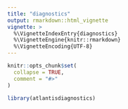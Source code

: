 ```yaml
---
title: "diagnostics"
output: rmarkdown::html_vignette
vignette: >
  %\VignetteIndexEntry{diagnostics}
  %\VignetteEngine{knitr::rmarkdown}
  %\VignetteEncoding{UTF-8}
---
```


```r
knitr::opts_chunk$set(
  collapse = TRUE,
  comment = "#>"
)
```

```r
library(atlantisdiagnostics)
```
